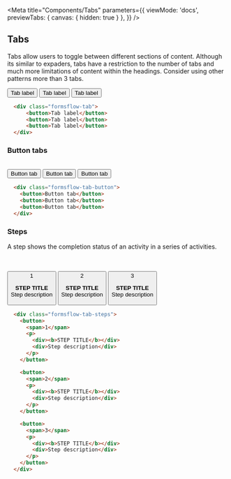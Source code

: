 

<Meta title="Components/Tabs" parameters={{
    viewMode: 'docs',
    previewTabs: { 
      canvas: { hidden: true } 
     },
  }} />







## Tabs
Tabs allow users to toggle between different sections of content. Although its similar to expaders, tabs have a restriction to the
number of tabs and much more limitations of content within the headings. Consider using other patterns more than 3 tabs.  


<div class="formsflow-tab">
  <button>Tab label</button>
  <button>Tab label</button>
  <button>Tab label</button>
</div>


  ```html dark
    <div class="formsflow-tab">
        <button>Tab label</button>
        <button>Tab label</button>
        <button>Tab label</button>
    </div>
  ```

### Button tabs  
<br/>
<div class="formsflow-tab-button">
  <button>Button tab</button>
  <button>Button tab</button>
  <button>Button tab</button>
</div>

  ```html dark
    <div class="formsflow-tab-button">
      <button>Button tab</button>
      <button>Button tab</button>
      <button>Button tab</button>
    </div>
  ```
### Steps
A step shows the completion status of an activity in a series of activities.

<br/>  
<br/>

<div class="formsflow-tab-steps">
  <button>
    <span>1</span>
    <p>
      <div><b>STEP TITLE</b></div>
      <div>Step description</div>
    </p>
  </button>

  <button>
    <span>2</span>
    <p>
      <div><b>STEP TITLE</b></div>
      <div>Step description</div>
    </p>
  </button>

  <button>
    <span>3</span>
    <p>
      <div><b>STEP TITLE</b></div>
      <div>Step description</div>
    </p>
  </button>
</div>


  ```html dark
    <div class="formsflow-tab-steps">
      <button>
        <span>1</span>
        <p>
          <div><b>STEP TITLE</b></div>
          <div>Step description</div>
        </p>
      </button>

      <button>
        <span>2</span>
        <p>
          <div><b>STEP TITLE</b></div>
          <div>Step description</div>
        </p>
      </button>

      <button>
        <span>3</span>
        <p>
          <div><b>STEP TITLE</b></div>
          <div>Step description</div>
        </p>
      </button>
    </div>
  ```
